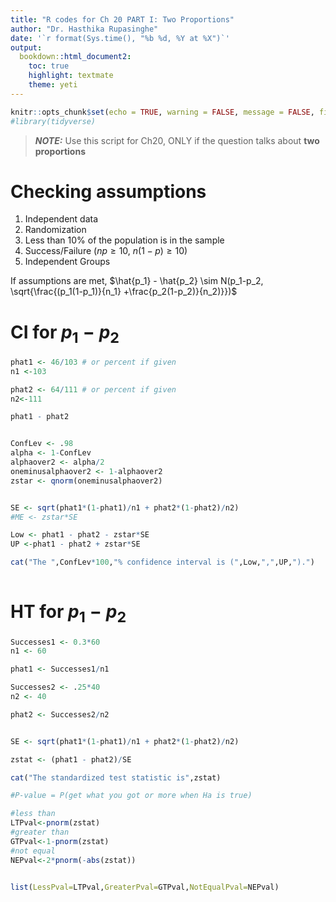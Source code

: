 ```yaml
---
title: "R codes for Ch 20 PART I: Two Proportions"
author: "Dr. Hasthika Rupasinghe"
date: '`r format(Sys.time(), "%b %d, %Y at %X")`'
output:
  bookdown::html_document2:
    toc: true
    highlight: textmate
    theme: yeti
---
```



```r
knitr::opts_chunk$set(echo = TRUE, warning = FALSE, message = FALSE, fig.align = "center", comment = NA)
#library(tidyverse)
```

> **_NOTE:_**  Use this script for Ch20, ONLY if the question talks about **two proportions**

# Checking assumptions

  1) Independent data
  2) Randomization
  3) Less than 10\% of the population is in the sample
  4) Success/Failure ($np\geq 10$, $n(1-p) \geq 10$)
  5) Independent Groups

If assumptions are met, $\hat{p_1} - \hat{p_2} \sim N(p_1-p_2, \sqrt{\frac{(p_1(1-p_1)}{n_1} +\frac{p_2(1-p_2)}{n_2)}})$

# CI for $p_1-p_2$

```r
phat1 <- 46/103 # or percent if given
n1 <-103

phat2 <- 64/111 # or percent if given
n2<-111

phat1 - phat2


ConfLev <- .98
alpha <- 1-ConfLev
alphaover2 <- alpha/2
oneminusalphaover2 <- 1-alphaover2
zstar <- qnorm(oneminusalphaover2)


SE <- sqrt(phat1*(1-phat1)/n1 + phat2*(1-phat2)/n2)
#ME <- zstar*SE

Low <- phat1 - phat2 - zstar*SE
UP <-phat1 - phat2 + zstar*SE

cat("The ",ConfLev*100,"% confidence interval is (",Low,",",UP,").")
  
```

# HT for $p_1-p_2$

```r
Successes1 <- 0.3*60
n1 <- 60

phat1 <- Successes1/n1

Successes2 <- .25*40
n2 <- 40

phat2 <- Successes2/n2


SE <- sqrt(phat1*(1-phat1)/n1 + phat2*(1-phat2)/n2)

zstat <- (phat1 - phat2)/SE

cat("The standardized test statistic is",zstat)

#P-value = P(get what you got or more when Ha is true)

#less than
LTPval<-pnorm(zstat)
#greater than
GTPval<-1-pnorm(zstat)
#not equal
NEPval<-2*pnorm(-abs(zstat))


list(LessPval=LTPval,GreaterPval=GTPval,NotEqualPval=NEPval)
```


